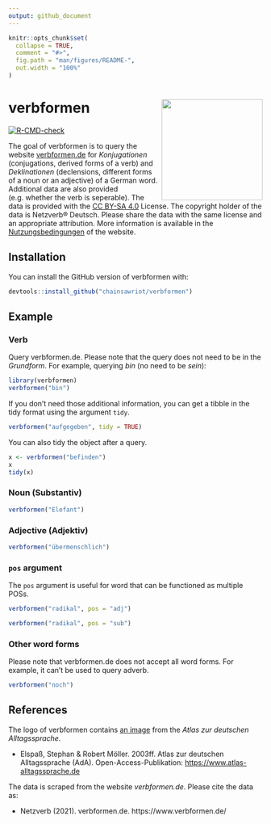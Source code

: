 ```yaml
---
output: github_document
---
```


<!-- README.md is generated from README.Rmd. Please edit that file -->

```r
knitr::opts_chunk$set(
  collapse = TRUE,
  comment = "#>",
  fig.path = "man/figures/README-",
  out.width = "100%"
)
```

# verbformen <img src="man/figures/verbformen_logo.png" align="right" height="200" />

<!-- badges: start -->
[![R-CMD-check](https://github.com/chainsawriot/verbformen/workflows/R-CMD-check/badge.svg)](https://github.com/chainsawriot/verbformen/actions)
<!-- badges: end -->

The goal of verbformen is to query the website [verbformen.de](https://www.verbformen.de/) for *Konjugationen* (conjugations, derived forms of a verb) and *Deklinationen* (declensions, different forms of a noun or an adjective) of a German word. Additional data are also provided (e.g. whether the verb is seperable). The data is provided with the [CC BY-SA 4.0](https://creativecommons.org/licenses/by-sa/4.0/) License. The copyright holder of the data is Netzverb® Deutsch. Please share the data with the same license and an appropriate attribution. More information is available in the [Nutzungsbedingungen](https://www.netzverb.de/impressum.htm) of the website.

## Installation

You can install the GitHub version of verbformen with:

``` r
devtools::install_github("chainsawriot/verbformen")
```

## Example

### Verb

Query verbformen.de. Please note that the query does not need to be in the *Grundform*. For example, querying *bin* (no need to be *sein*):

```r
library(verbformen)
verbformen("bin")
```

If you don't need those additional information, you can get a tibble in the tidy format using the argument `tidy`.

```r
verbformen("aufgegeben", tidy = TRUE)
```

You can also tidy the object after a query.

```r
x <- verbformen("befinden")
x
tidy(x)
```

### Noun (Substantiv)

```r
verbformen("Elefant")
```

### Adjective (Adjektiv)

```r
verbformen("übermenschlich")
```

### `pos` argument

The `pos` argument is useful for word that can be functioned as multiple POSs.

```r
verbformen("radikal", pos = "adj")
```

```r
verbformen("radikal", pos = "sub")
```

### Other word forms

Please note that verbformen.de does not accept all word forms. For example, it can't be used to query adverb.

```r
verbformen("noch")
```

## References

The logo of verbformen contains [an image](https://www.atlas-alltagssprache.de/wp-content/uploads/2012/05/f4_24d.jpg) from the *Atlas zur deutschen Alltagssprache*.

* Elspaß, Stephan & Robert Möller. 2003ff. Atlas zur deutschen Alltagssprache (AdA). Open-Access-Publikation: <https://www.atlas-alltagssprache.de>

The data is scraped from the website *verbformen.de*. Please cite the data as:

* Netzverb (2021). verbformen.de. https://www.verbformen.de/

